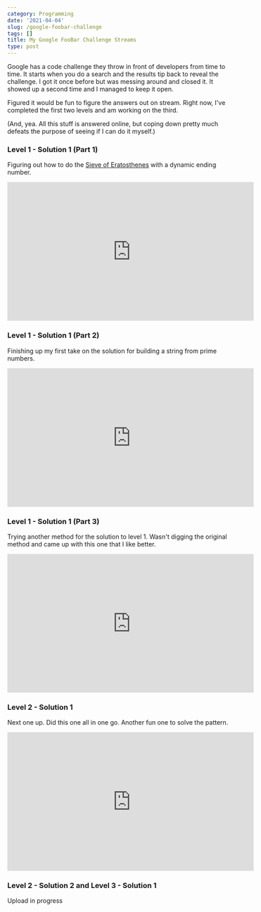 ```yaml
---
category: Programming
date: '2021-04-04'
slug: /google-foobar-challenge
tags: []
title: My Google FooBar Challenge Streams
type: post
---
```



Google has a code challenge they throw in front of developers from time to time. It starts when you do a search and the results tip back to reveal the challenge. I got it once before but was messing around and closed it. It showed up a second time and I managed to keep it open. 

Figured it would be fun to figure the answers out on stream. Right now, I've completed the first two levels and am working on the third. 

(And, yea. All this stuff is answered online, but coping down pretty much defeats the purpose of seeing if I can do it myself.)

### Level 1 - Solution 1 (Part 1)

Figuring out how to do the [Sieve of Eratosthenes](https://en.wikipedia.org/wiki/Sieve_of_Eratosthenes) with a dynamic ending number. 

<iframe width="560" height="315" src="https://www.youtube-nocookie.com/embed/wz-26j9Djcw?start=309" title="YouTube video player" frameborder="0" allow="accelerometer; autoplay; clipboard-write; encrypted-media; gyroscope; picture-in-picture" allowfullscreen></iframe>


### Level 1 - Solution 1 (Part 2)

Finishing up my first take on the solution for building a string from prime numbers.

<iframe width="560" height="315" src="https://www.youtube-nocookie.com/embed/kcs0y6o50QI?start=187" title="YouTube video player" frameborder="0" allow="accelerometer; autoplay; clipboard-write; encrypted-media; gyroscope; picture-in-picture" allowfullscreen></iframe>


### Level 1 - Solution 1 (Part 3)

Trying another method for the solution to level 1. Wasn't digging the original method and came up with this one that I like better. 

<iframe width="560" height="315" src="https://www.youtube-nocookie.com/embed/FhyG0nDAH0w?start=111" title="YouTube video player" frameborder="0" allow="accelerometer; autoplay; clipboard-write; encrypted-media; gyroscope; picture-in-picture" allowfullscreen></iframe>


### Level 2 - Solution 1

Next one up. Did this one all in one go. Another fun one to solve the pattern. 

<iframe width="560" height="315" src="https://www.youtube-nocookie.com/embed/CUDGvfR99do?start=341" title="YouTube video player" frameborder="0" allow="accelerometer; autoplay; clipboard-write; encrypted-media; gyroscope; picture-in-picture" allowfullscreen></iframe>

### Level 2 - Solution 2 and Level 3 - Solution 1

Upload in progress




